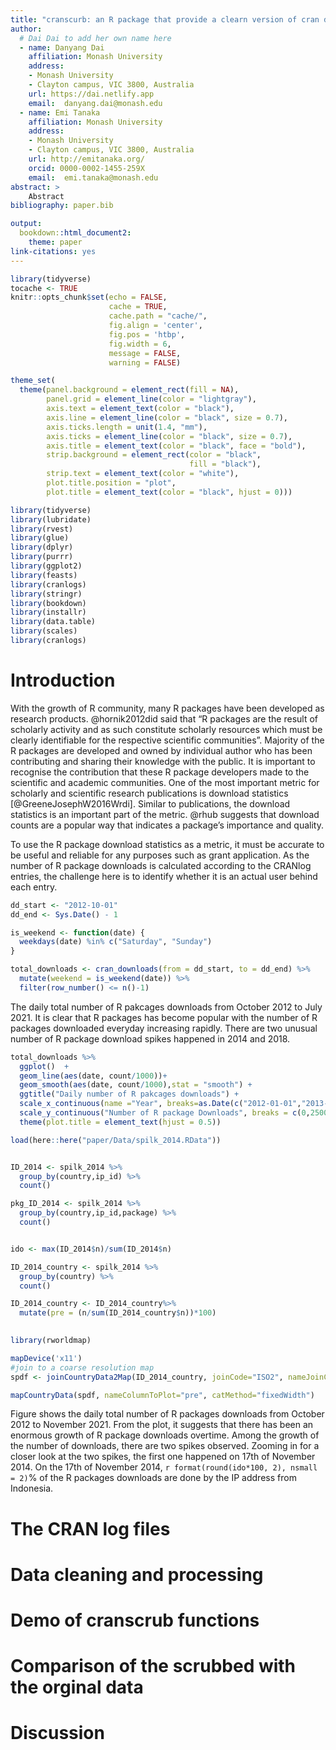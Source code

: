 ```yaml
---
title: "cranscurb: an R package that provide a clearn version of cran downloads"
author:
  # Dai Dai to add her own name here
  - name: Danyang Dai
    affiliation: Monash University
    address:
    - Monash University
    - Clayton campus, VIC 3800, Australia
    url: https://dai.netlify.app
    email:  danyang.dai@monash.edu
  - name: Emi Tanaka
    affiliation: Monash University
    address:
    - Monash University
    - Clayton campus, VIC 3800, Australia
    url: http://emitanaka.org/
    orcid: 0000-0002-1455-259X
    email:  emi.tanaka@monash.edu
abstract: >
    Abstract
bibliography: paper.bib

output:
  bookdown::html_document2:
    theme: paper
link-citations: yes
---
```


```r
library(tidyverse)
tocache <- TRUE
knitr::opts_chunk$set(echo = FALSE, 
                      cache = TRUE,
                      cache.path = "cache/",
                      fig.align = 'center', 
                      fig.pos = 'htbp', 
                      fig.width = 6,
                      message = FALSE,
                      warning = FALSE)

theme_set(
  theme(panel.background = element_rect(fill = NA),
        panel.grid = element_line(color = "lightgray"),
        axis.text = element_text(color = "black"),
        axis.line = element_line(color = "black", size = 0.7),
        axis.ticks.length = unit(1.4, "mm"),
        axis.ticks = element_line(color = "black", size = 0.7),
        axis.title = element_text(color = "black", face = "bold"),
        strip.background = element_rect(color = "black",
                                        fill = "black"),
        strip.text = element_text(color = "white"),
        plot.title.position = "plot",
        plot.title = element_text(color = "black", hjust = 0)))
```


```r
library(tidyverse)
library(lubridate)
library(rvest)
library(glue)
library(dplyr)
library(purrr)
library(ggplot2)
library(feasts)
library(cranlogs)
library(stringr)
library(bookdown)
library(installr)
library(data.table)
library(scales)
library(cranlogs)
```


# Introduction

With the growth of R community, many R packages have been developed as research products.
@hornik2012did said that "R packages are the result of scholarly activity and as such constitute scholarly resources which must be clearly identifiable for the respective scientific communities". Majority of the R packages are developed and owned by individual author who has been contributing and sharing their knowledge with the public. It is important to recognise the contribution that these R package developers made to the scientific and academic communities. One of the most important metric for scholarly and scientific research publications is download statistics [@GreeneJosephW2016Wrdi]. Similar to publications, the download statistics is an important part of the metric. @rhub suggests that download counts are a popular way that indicates a package's importance and quality.   


To use the R package download statistics as a metric, it must be accurate to be useful and reliable for any purposes such as grant application. As the number of R package downloads is calculated according to the CRANlog entries, the challenge here is to identify whether it is an actual user behind each entry. 

```r
dd_start <- "2012-10-01"
dd_end <- Sys.Date() - 1

is_weekend <- function(date) {
  weekdays(date) %in% c("Saturday", "Sunday")
}

total_downloads <- cran_downloads(from = dd_start, to = dd_end) %>% 
  mutate(weekend = is_weekend(date)) %>% 
  filter(row_number() <= n()-1)

```

The daily total number of R pakcages downloads from October 2012 to July 2021. It is clear that R packages has become popular with the number of R packages downloaded everyday increasing rapidly. There are two unusual number of R package download spikes happened in 2014 and 2018.

```r
total_downloads %>%
  ggplot()  + 
  geom_line(aes(date, count/1000))+
  geom_smooth(aes(date, count/1000),stat = "smooth") +
  ggtitle("Daily number of R pakcages downloads") +
  scale_x_continuous(name ="Year", breaks=as.Date(c("2012-01-01","2013-01-01","2014-01-01","2015-01-01","2016-01-01","2017-01-01","2018-01-01","2019-01-01","2020-01-01","2021-01-01")),labels = c("2012","2013","2014","2015","2016","2017","2018","2019","2020","2021")) +
  scale_y_continuous("Number of R package Downloads", breaks = c(0,2500,5000,7500,10000,15000,20000), labels = c("0","2.5m","5m","7.5m","10m","15m","20m"))+ 
  theme(plot.title = element_text(hjust = 0.5))

```

```r
load(here::here("paper/Data/spilk_2014.RData"))


ID_2014 <- spilk_2014 %>%  
  group_by(country,ip_id) %>% 
  count()

pkg_ID_2014 <- spilk_2014 %>%  
  group_by(country,ip_id,package) %>% 
  count()


ido <- max(ID_2014$n)/sum(ID_2014$n)

ID_2014_country <- spilk_2014 %>% 
  group_by(country) %>% 
  count() 

ID_2014_country <- ID_2014_country%>% 
  mutate(pre = (n/sum(ID_2014_country$n))*100)
  


```


```r
library(rworldmap)

mapDevice('x11')
#join to a coarse resolution map
spdf <- joinCountryData2Map(ID_2014_country, joinCode="ISO2", nameJoinColumn="country")

mapCountryData(spdf, nameColumnToPlot="pre", catMethod="fixedWidth")
```


Figure  shows the daily total number of R packages downloads from October 2012 to November 2021. From the plot, it suggests that there has been an enormous growth of R package downloads overtime. Among the growth of the number of downloads, there are two spikes observed. Zooming in for a closer look at the two spikes, the first one happened on 17th of November 2014. On the 17th of November 2014, `r format(round(ido*100, 2), nsmall = 2)`\% of the R packages downloads are done by the IP address from Indonesia.  







# The CRAN log files


# Data cleaning and processing 


# Demo of cranscrub functions 


# Comparison of the scrubbed with the orginal data 


# Discussion

